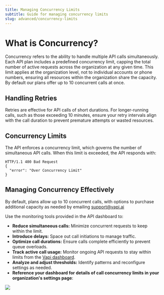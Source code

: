 ```yaml
---
title: Managing Concurrency Limits
subtitle: Guide for managing concurrency limits
slug: advanced/concurrency-limits
---
```


# What is Concurrency?
Concurrency refers to the ability to handle multiple API calls simultaneously. Each API plan includes a predefined concurrency limit, capping the total number of active requests across the organization at any given time. This limit applies at the organization level, not to individual accounts or phone numbers, ensuring all resources within the organization share the capacity. By default our plans offer up to 10 concurrent calls at once. 

## Handling Retries
Retries are effective for API calls of short durations. For longer-running calls, such as those exceeding 10 minutes, ensure your retry intervals align with the call duration to prevent premature attempts or wasted resources.

## Concurrency Limits
The API enforces a concurrency limit, which governs the number of simultaneous API calls. When this limit is exceeded, the API responds with:
```http
HTTP/1.1 400 Bad Request
{
  "error": "Over Concurrency Limit"
}
```

## Managing Concurrency Effectively

By default, plans allow up to 10 concurrent calls, with options to purchase additional capacity as needed by emailing [support@vapi.ai](mailto:support@vapi.ai)

Use the monitoring tools provided in the API dashboard to:

- **Reduce simultaneous calls:** Minimize concurrent requests to keep within the limit.
- **Introduce delays:** Space out call initiations to manage traffic.
- **Optimize call durations:** Ensure calls complete efficiently to prevent queue overloads.
- **Track active call usage:** Monitor ongoing API requests to stay within limits from the [Vapi dashboard](https://dashboard.vapi.ai/).
- **Analyze and adjust thresholds:** Identify patterns and reconfigure settings as needed.
- **Reference your dashboard for details of call concurrency limits in your organization's settings page**:
<Frame>
  <img src="../static/images/advanced/org-settings-concurrency-limits.png" />
</Frame>